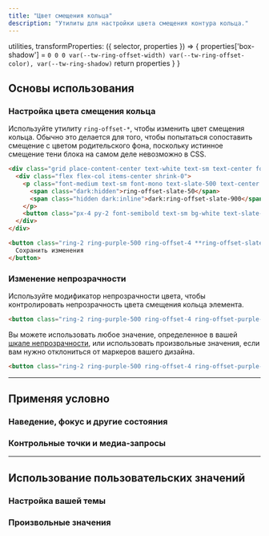 ```yaml
---
title: "Цвет смещения кольца"
description: "Утилиты для настройки цвета смещения контура кольца."
---
```



  utilities,
  transformProperties: ({ selector, properties }) => {
    properties['box-shadow'] = `0 0 0 var(--tw-ring-offset-width) var(--tw-ring-offset-color), var(--tw-ring-shadow)`
    return properties
  }
}

## Основы использования

### Настройка цвета смещения кольца

Используйте утилиту `ring-offset-*`, чтобы изменить цвет смещения кольца. Обычно это делается для того, чтобы попытаться сопоставить смещение с цветом родительского фона, поскольку истинное смещение тени блока на самом деле невозможно в CSS.

```html {{ example: true }}
<div class="grid place-content-center text-white text-sm text-center font-bold leading-6">
  <div class="flex flex-col items-center shrink-0">
    <p class="font-medium text-sm font-mono text-slate-500 text-center mb-3 dark:text-slate-400">
      <span class="dark:hidden">ring-offset-slate-50</span>
      <span class="hidden dark:inline">dark:ring-offset-slate-900</span>
    </p>
    <button class="px-4 py-2 font-semibold text-sm bg-white text-slate-700 border border-slate-300 rounded-md shadow-sm ring-2 ring-offset-4 ring-offset-slate-50 ring-purple-500 dark:bg-slate-700 dark:text-slate-200 dark:border-transparent dark:ring-offset-slate-900">Сохранить изменения</button>
  </div>
</div>
```

```html
<button class="ring-2 ring-purple-500 ring-offset-4 **ring-offset-slate-50** **dark:ring-offset-slate-900** ...">
  Сохранить изменения
</button>
```

### Изменение непрозрачности

Используйте модификатор непрозрачности цвета, чтобы контролировать непрозрачность цвета смещения кольца элемента.

```html
<button class="ring-2 ring-purple-500 ring-offset-4 ring-offset-purple-100**/50**"></button>
```

Вы можете использовать любое значение, определенное в вашей [шкале непрозрачности](/docs/opacity), или использовать произвольные значения, если вам нужно отклониться от маркеров вашего дизайна.

```html
<button class="ring-2 ring-purple-500 ring-offset-4 ring-offset-purple-100**/[.55]**"></button>
```

---

## <Heading ignore>Применяя условно</Heading>

### <Heading ignore>Наведение, фокус и другие состояния</Heading>

<HoverFocusAndOtherStates defaultClass="ring-2 ring-offset-2 ring-offset-blue-300" featuredClass="ring-offset-blue-500" />

### <Heading ignore>Контрольные точки и медиа-запросы</Heading>

<BreakpointsAndMediaQueries defaultClass="ring-2 ring-offset-2 ring-offset-blue-300" featuredClass="ring-offset-blue-500" />

---

## Использование пользовательских значений

### Настройка вашей темы

<CustomizePluginColors name="ring offset color" configKey="ringOffsetColor" />

### Произвольные значения

<ArbitraryValues name="ring offset color" featuredClass="ring-offset-[#50d71e]" />
